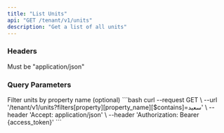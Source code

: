 ```yaml
---
title: "List Units"
api: "GET /tenant/v1/units"
description: "Get a list of all units"
---
```


### Headers

<ParamField header="Accept" type="string" required>
  Must be "application/json"
</ParamField>

### Query Parameters

<ParamField query="filters[property][property_name][$contains]" type="string">
  Filter units by property name (optional)
</ParamField>

<RequestExample>
```bash
curl --request GET \
  --url '/tenant/v1/units?filters[property][property_name][$contains]=سعيد' \
  --header 'Accept: application/json' \
  --header 'Authorization: Bearer {access_token}'
```
</RequestExample> 